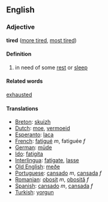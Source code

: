 == English ==

=== Adjective ===
'''tired''' ([[more tired]], [[most tired]])

==== Definition ====
# in need of some [[rest]] or [[sleep]]

==== Related words ====
[[exhausted]]

==== Translations ====
*[[Breton]]: [[skuizh]]
*[[Dutch]]: [[moe]], [[vermoeid]]
*[[Esperanto]]: [[laca]]
*[[French]]: [[fatigué]] ''m'', fatiguée ''f''
*[[German]]: [[müde]]
*[[Ido]]: [[fatigita]]
*[[Interlingua]]: [[fatigate]], [[lasse]]
*[[Old English]]: [[meðe]]
*[[Portuguese]]: [[cansado]] ''m'', [[cansada]] ''f''
*[[Romanian]]: [[obosit]] ''m'', [[obosită]] ''f''
*[[Spanish]]: [[cansado]] ''m'', [[cansada]] ''f''
*[[Turkish]]: [[yorgun]]